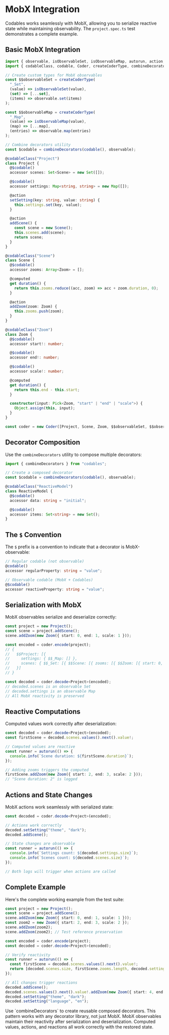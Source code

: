 
# MobX Integration

Codables works seamlessly with MobX, allowing you to serialize reactive state while maintaining observability. The `project.spec.ts` test demonstrates a complete example.

## Basic MobX Integration

```typescript
import { observable, isObservableSet, isObservableMap, autorun, action, computed } from "mobx";
import { codableClass, codable, Coder, createCoderType, combineDecorators } from "codables";

// Create custom types for MobX observables
const $$observableSet = createCoderType(
  "_Set",
  (value) => isObservableSet(value),
  (set) => [...set],
  (items) => observable.set(items)
);

const $$observableMap = createCoderType(
  "_Map", 
  (value) => isObservableMap(value),
  (map) => [...map],
  (entries) => observable.map(entries)
);

// Combine decorators utility
const $codable = combineDecorators(codable(), observable);

@codableClass("Project")
class Project {
  @$codable()
  accessor scenes: Set<Scene> = new Set([]);

  @$codable()
  accessor settings: Map<string, string> = new Map([]);

  @action
  setSetting(key: string, value: string) {
    this.settings.set(key, value);
  }

  @action
  addScene() {
    const scene = new Scene();
    this.scenes.add(scene);
    return scene;
  }
}

@codableClass("Scene")
class Scene {
  @$codable()
  accessor zooms: Array<Zoom> = [];

  @computed
  get duration() {
    return this.zooms.reduce((acc, zoom) => acc + zoom.duration, 0);
  }

  @action
  addZoom(zoom: Zoom) {
    this.zooms.push(zoom);
  }
}

@codableClass("Zoom")
class Zoom {
  @$codable()
  accessor start!: number;

  @$codable()
  accessor end!: number;

  @$codable()
  accessor scale!: number;

  @computed
  get duration() {
    return this.end - this.start;
  }

  constructor(input: Pick<Zoom, "start" | "end" | "scale">) {
    Object.assign(this, input);
  }
}

const coder = new Coder([Project, Scene, Zoom, $$observableSet, $$observableMap]);
```

## Decorator Composition

Use the `combineDecorators` utility to compose multiple decorators:

```typescript
import { combineDecorators } from "codables";

// Create a composed decorator
const $codable = combineDecorators(codable(), observable);

@codableClass("ReactiveModel")
class ReactiveModel {
  @$codable()
  accessor data: string = "initial";

  @$codable()
  accessor items: Set<string> = new Set();
}
```

## The `$` Convention

The `$` prefix is a convention to indicate that a decorator is MobX-observable:

```typescript
// Regular codable (not observable)
@codable()
accessor regularProperty: string = "value";

// Observable codable (MobX + Codables)
@$codable()
accessor reactiveProperty: string = "value";
```

## Serialization with MobX

MobX observables serialize and deserialize correctly:

```typescript
const project = new Project();
const scene = project.addScene();
scene.addZoom(new Zoom({ start: 0, end: 1, scale: 1 }));

const encoded = coder.encode(project);
// {
//   $$Project: [{
//     settings: { $$_Map: [] },
//     scenes: { $$_Set: [{ $$Scene: [{ zooms: [{ $$Zoom: [{ start: 0, end: 1, scale: 1 }] }] }] }] }
//   }]
// }

const decoded = coder.decode<Project>(encoded);
// decoded.scenes is an observable Set
// decoded.settings is an observable Map
// All MobX reactivity is preserved
```

## Reactive Computations

Computed values work correctly after deserialization:

```typescript
const decoded = coder.decode<Project>(encoded);
const firstScene = decoded.scenes.values().next().value!;

// Computed values are reactive
const runner = autorun(() => {
  console.info(`Scene duration: ${firstScene.duration}`);
});

// Adding zooms triggers the computed
firstScene.addZoom(new Zoom({ start: 2, end: 3, scale: 2 }));
// "Scene duration: 2" is logged
```

## Actions and State Changes

MobX actions work seamlessly with serialized state:

```typescript
const decoded = coder.decode<Project>(encoded);

// Actions work correctly
decoded.setSetting("theme", "dark");
decoded.addScene();

// State changes are observable
const runner = autorun(() => {
  console.info(`Settings count: ${decoded.settings.size}`);
  console.info(`Scenes count: ${decoded.scenes.size}`);
});

// Both logs will trigger when actions are called
```

## Complete Example

Here's the complete working example from the test suite:

```typescript
const project = new Project();
const scene = project.addScene();
scene.addZoom(new Zoom({ start: 0, end: 1, scale: 1 }));
const zoom2 = new Zoom({ start: 2, end: 3, scale: 2 });
scene.addZoom(zoom2);
scene.addZoom(zoom2); // Test reference preservation

const encoded = coder.encode(project);
const decoded = coder.decode<Project>(encoded);

// Verify reactivity
const runner = autorun(() => {
  const firstScene = decoded.scenes.values().next().value!;
  return [decoded.scenes.size, firstScene.zooms.length, decoded.settings.size];
});

// All changes trigger reactions
decoded.addScene();
decoded.scenes.values().next().value!.addZoom(new Zoom({ start: 4, end: 5, scale: 3 }));
decoded.setSetting("theme", "dark");
decoded.setSetting("language", "en");
```

<Callout type="tip">
Use `combineDecorators` to create reusable composed decorators. This pattern works with any decorator library, not just MobX.
</Callout>

<Callout type="info">
MobX observables maintain their reactivity after serialization and deserialization. Computed values, actions, and reactions all work correctly with the restored state.
</Callout>
